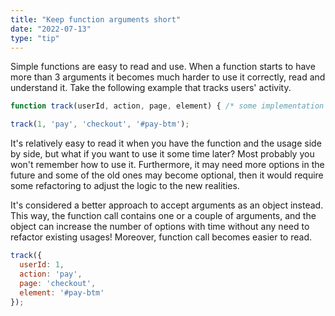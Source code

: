 ```yaml
---
title: "Keep function arguments short"
date: "2022-07-13"
type: "tip"
---
```


Simple functions are easy to read and use. When a function starts to have more than 3 arguments it becomes much harder
to use it correctly, read and understand it. Take the following example that tracks users' activity.

```javascript
function track(userId, action, page, element) { /* some implementation details */ }

track(1, 'pay', 'checkout', '#pay-btm');
```

It's relatively easy to read it when you have the function and the usage side by side, but what if you want to use it
some time later? Most probably you won't remember how to use it. Furthermore, it may need more options in the future
and some of the old ones may become optional, then it would require some refactoring to adjust the logic to the new realities.

It's considered a better approach to accept arguments as an object instead. This way, the function call contains
one or a couple of arguments, and the object can increase the number of options with time without any need to
refactor existing usages! Moreover, function call becomes easier to read.

```javascript
track({
  userId: 1,
  action: 'pay',
  page: 'checkout',
  element: '#pay-btm'
});
```
